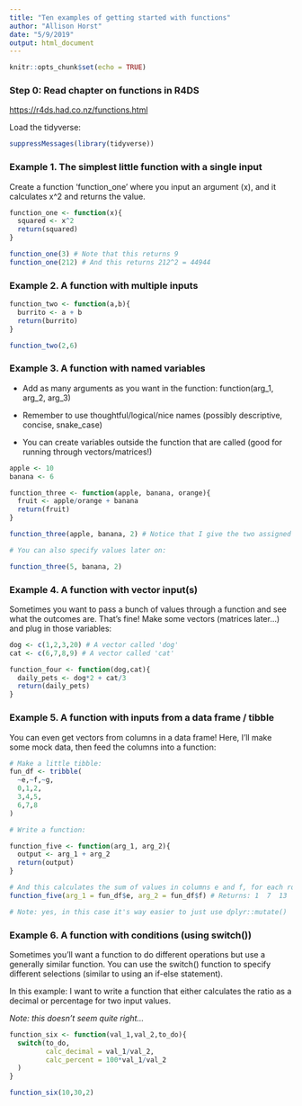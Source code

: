 ```yaml
---
title: "Ten examples of getting started with functions"
author: "Allison Horst"
date: "5/9/2019"
output: html_document
---
```


```r
knitr::opts_chunk$set(echo = TRUE)
```

### Step 0: Read chapter on functions in R4DS

[https://r4ds.had.co.nz/functions.html](R4DS Ch. 19 - Functions)

Load the tidyverse:
```r
suppressMessages(library(tidyverse))
```

### Example 1. The simplest little function with a single input

Create a function 'function_one' where you input an argument (x), and it calculates x^2 and returns the value.

```r

function_one <- function(x){ 
  squared <- x^2
  return(squared)
}

function_one(3) # Note that this returns 9
function_one(212) # And this returns 212^2 = 44944

```

### Example 2. A function with multiple inputs

```r

function_two <- function(a,b){
  burrito <- a + b
  return(burrito)
}

function_two(2,6)

```

### Example 3. A function with named variables

- Add as many arguments as you want in the function: function(arg_1, arg_2, arg_3)

- Remember to use thoughtful/logical/nice names (possibly descriptive, concise, snake_case)

- You can create variables outside the function that are called (good for running through vectors/matrices!)

```r

apple <- 10
banana <- 6

function_three <- function(apple, banana, orange){
  fruit <- apple/orange + banana
  return(fruit)
}

function_three(apple, banana, 2) # Notice that I give the two assigned variable names here, but then give it a value for 'orange' because that wasn't specified previously

# You can also specify values later on: 

function_three(5, banana, 2)

```

### Example 4. A function with vector input(s)

Sometimes you want to pass a bunch of values through a function and see what the outcomes are. That's fine! Make some vectors (matrices later...) and plug in those variables:

```r

dog <- c(1,2,3,20) # A vector called 'dog'
cat <- c(6,7,8,9) # A vector called 'cat'

function_four <- function(dog,cat){
  daily_pets <- dog*2 + cat/3
  return(daily_pets)
}

```

### Example 5. A function with inputs from a data frame / tibble

You can even get vectors from columns in a data frame! Here, I'll make some mock data, then feed the columns into a function:

```r
# Make a little tibble:
fun_df <- tribble(
  ~e,~f,~g,
  0,1,2,
  3,4,5,
  6,7,8
)

# Write a function:

function_five <- function(arg_1, arg_2){
  output <- arg_1 + arg_2
  return(output)
}

# And this calculates the sum of values in columns e and f, for each row:
function_five(arg_1 = fun_df$e, arg_2 = fun_df$f) # Returns: 1  7  13

# Note: yes, in this case it's way easier to just use dplyr::mutate()

```

### Example 6. A function with conditions (using switch())

Sometimes you'll want a function to do different operations but use a generally similar function. You can use the switch() function to specify different selections (similar to using an if-else statement).

In this example: I want to write a function that either calculates the ratio as a decimal or percentage for two input values.

*Note: this doesn't seem quite right...*

```r

function_six <- function(val_1,val_2,to_do){
  switch(to_do,
         calc_decimal = val_1/val_2,
         calc_percent = 100*val_1/val_2
  )
}

function_six(10,30,2)

```

